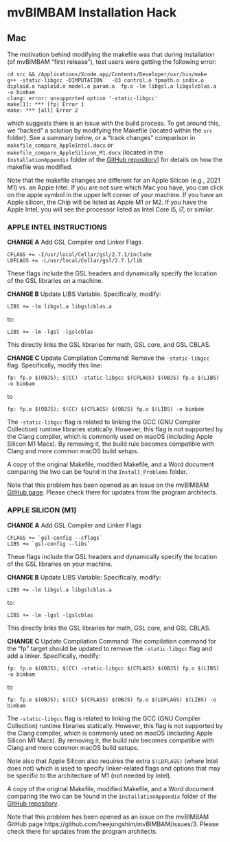 # mvBIMBAM Installation Hack

## Mac

The motivation behind modifying the makefile was that during installation (of mvBIMBAM "first release"), test users were getting the following error:

```         
cd src && /Applications/Xcode.app/Contents/Developer/usr/bin/make
g++ -static-libgcc -DIMPUTATION   -O3 control.o fpmath.o indiv.o diploid.o haploid.o model.o param.o  fp.o -lm libgsl.a libgslcblas.a  -o bimbam
clang: error: unsupported option '-static-libgcc'
make[1]: *** [fp] Error 1
make: *** [all] Error 2
```

which suggests there is an issue with the build process. To get around this, we "hacked" a solution by modifying the Makefile (located within the `src` folder). See a summary below, or a "track changes" comparison in `makefile_compare_AppleIntel.docx` or `makefile_compare_AppleSilicon_M1.docx` (located in the `InstallationAppendix` folder of the [GitHub repository](https://github.com/lwheinsberg/mvNUR/tree/main/InstallationAppendix)) for details on how the makefile was modified.

Note that the makefile changes are different for an Apple Silicon (e.g., 2021 M1) vs. an Apple Intel. If you are not sure which Mac you have, you can click on the apple symbol in the upper left corner of your machine. If you have an Apple silicon, the Chip will be listed as Apple M1 or M2. If you have the Apple Intel, you will see the processor listed as Intel Core i5, i7, or similar.

### APPLE INTEL INSTRUCTIONS

**CHANGE A** Add GSL Compiler and Linker Flags

```         
CFLAGS += -I/usr/local/Cellar/gsl/2.7.1/include
LDFLAGS += -L/usr/local/Cellar/gsl/2.7.1/lib
```

These flags include the GSL headers and dynamically specify the location of the GSL libraries on a machine.

**CHANGE B** Update LIBS Variable. Specifically, modify:

```         
LIBS += -lm libgsl.a libgslcblas.a
```

to:

```         
LIBS += -lm -lgsl -lgslcblas
```

This directly links the GSL libraries for math, GSL core, and GSL CBLAS.

**CHANGE C** Update Compilation Command: Remove the `-static-libgcc` flag. Specifically, modify this line:

```         
fp: fp.o $(OBJS); $(CC) -static-libgcc $(CFLAGS) $(OBJS) fp.o $(LIBS) -o bimbam
```

to

```         
fp: fp.o $(OBJS); $(CC) $(CFLAGS) $(OBJS) fp.o $(LIBS) -o bimbam
```

The `-static-libgcc` flag is related to linking the GCC (GNU Compiler Collection) runtime libraries statically. However, this flag is not supported by the Clang compiler, which is commonly used on macOS (including Apple Silicon M1 Macs). By removing it, the build rule becomes compatible with Clang and more common macOS build setups.

A copy of the original Makefile, modified Makefile, and a Word document comparing the two can be found in the `Install_Problems` folder.

Note that this problem has been opened as an issue on the mvBIMBAM [GitHub page](https://github.com/heejungshim/mvBIMBAM/issues/3). Please check there for updates from the program architects.

### APPLE SILICON (M1)

**CHANGE A** Add GSL Compiler and Linker Flags

```         
CFLAGS += `gsl-config --cflags`
LIBS += `gsl-config --libs`
```

These flags include the GSL headers and dynamically specify the location of the GSL libraries on your machine.

**CHANGE B** Update LIBS Variable: Specifically, modify:

```         
LIBS += -lm libgsl.a libgslcblas.a
```

to:

```         
LIBS += -lm -lgsl -lgslcblas
```

This directly links the GSL libraries for math, GSL core, and GSL CBLAS.

**CHANGE C** Update Compilation Command: The compilation command for the "fp" target should be updated to remove the `-static-libgcc` flag and add a linker. Specifically, modify:

```         
fp: fp.o $(OBJS); $(CC) -static-libgcc $(CFLAGS) $(OBJS) fp.o $(LIBS) -o bimbam
```

to

```         
fp: fp.o $(OBJS); $(CC) $(CFLAGS) $(OBJS) fp.o $(LDFLAGS) $(LIBS) -o bimbam
```

The `-static-libgcc` flag is related to linking the GCC (GNU Compiler Collection) runtime libraries statically. However, this flag is not supported by the Clang compiler, which is commonly used on macOS (including Apple Silicon M1 Macs). By removing it, the build rule becomes compatible with Clang and more common macOS build setups.

Note also that Apple Silicon also requires the extra `$(LDFLAGS)` (where Intel does not) which is used to specify linker-related flags and options that may be specific to the architecture of M1 (not needed by Intel).

A copy of the original Makefile, modified Makefile, and a Word document comparing the two can be found in the `InstallationAppendix` folder of the [GitHub repository](https://github.com/lwheinsberg/mvNUR/tree/main/InstallationAppendix).

Note that this problem has been opened as an issue on the mvBIMBAM GitHub page https://github.com/heejungshim/mvBIMBAM/issues/3. Please check there for updates from the program architects.
